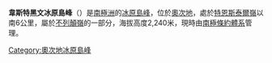 {{coord|79|51|S|154|14|E|display=title}}

'''韋斯特黑文冰原島峰'''（{{lang-en|Westhaven Nunatak}}）是[[南極洲|南極洲]]的[[冰原島峰|冰原島峰]]，位於[[奧次地|奧次地]]，處於[[特恩斯泰爾嶺|特恩斯泰爾嶺]]以南6公里，屬於[[不列顛嶺|不列顛嶺]]的一部分，海拔高度2,240米，現時由[[南極條約體系|南極條約體系]]管理。

{{DEFAULTSORT:Westhaven Nunatak}}
[[Category:奧次地冰原島峰|Category:奧次地冰原島峰]]


{{OatesLand-geo-stub}}